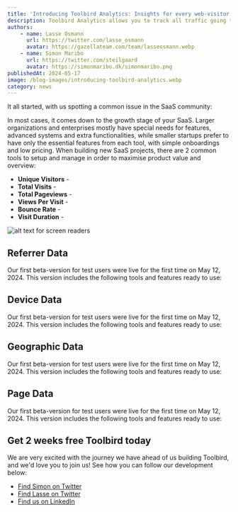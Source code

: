 ```yaml
---
title: 'Introducing Toolbird Analytics: Insights for every web-visitor'
description: Toolbird Analytics allows you to track all traffic going through your website. 
authors:
    - name: Lasse Osmann
      url: https://twitter.com/lasse_osmann
      avatar: https://gazellateam.com/team/lasseosmann.webp
    - name: Simon Maribo
      url: https://twitter.com/steilgaard
      avatar: https://simonmaribo.dk/simonmaribo.png
publishedAt: 2024-05-17
image: /blog-images/introducing-toolbird-analytics.webp
category: news
---
```


It all started, with us spotting a common issue in the SaaS community:

In most cases, it comes down to the growth stage of your SaaS. Larger organizations and enterprises mostly have special needs for features, advanced systems and extra functionalities, while smaller startups prefer to have only the essential features from each tool, with simple onboardings and low pricing. When building new SaaS projects, there are 2 common tools to setup and manage in order to maximise product value and overview:

-   **Unique Visitors** - 
-   **Total Visits** - 
-   **Total Pageviews** - 
-   **Views Per Visit** - 
-   **Bounce Rate** - 
-   **Visit Duration** - 

![alt text for screen readers](/blog-images/web-analytics-dashboard.webp 'Text to show on mouseover')

## Referrer Data
Our first beta-version for test users were live for the first time on May 12, 2024. This version includes the following tools and features ready to use:

## Device Data
Our first beta-version for test users were live for the first time on May 12, 2024. This version includes the following tools and features ready to use:

## Geographic Data
Our first beta-version for test users were live for the first time on May 12, 2024. This version includes the following tools and features ready to use:

## Page Data
Our first beta-version for test users were live for the first time on May 12, 2024. This version includes the following tools and features ready to use:


## Get 2 weeks free Toolbird today
We are very excited with the journey we have ahead of us building Toolbird, and we'd love you to join us! See how you can follow our development below:

-   [Find Simon on Twitter](https://x.com/steilgaard)
-   [Find Lasse on Twitter](https://x.com/lasse_osmann)
-   [Find us on LinkedIn](https://www.linkedin.com/company/toolbird-io/)
